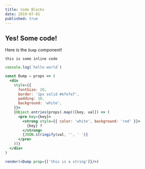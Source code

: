 ```yaml
---
title: Code Blocks
date: 2019-07-01
published: true
---
```


## Yes! Some code!

Here is the `Dump` component!

`this is some inline code`

```js
console.log(`hello world`)
```

```jsx react-live
const Dump = props => (
  <div
    style={{
      fontSize: 20,
      border: '1px solid #efefef',
      padding: 10,
      background: 'white',
    }}>
    {Object.entries(props).map(([key, val]) => (
      <pre key={key}>
        <strong style={{ color: 'white', background: 'red' }}>
          {key} ?
        </strong>
        {JSON.stringify(val, '', ' ')}
      </pre>
    ))}
  </div>
)

render(<Dump prop={['this is a string']}/>)
```